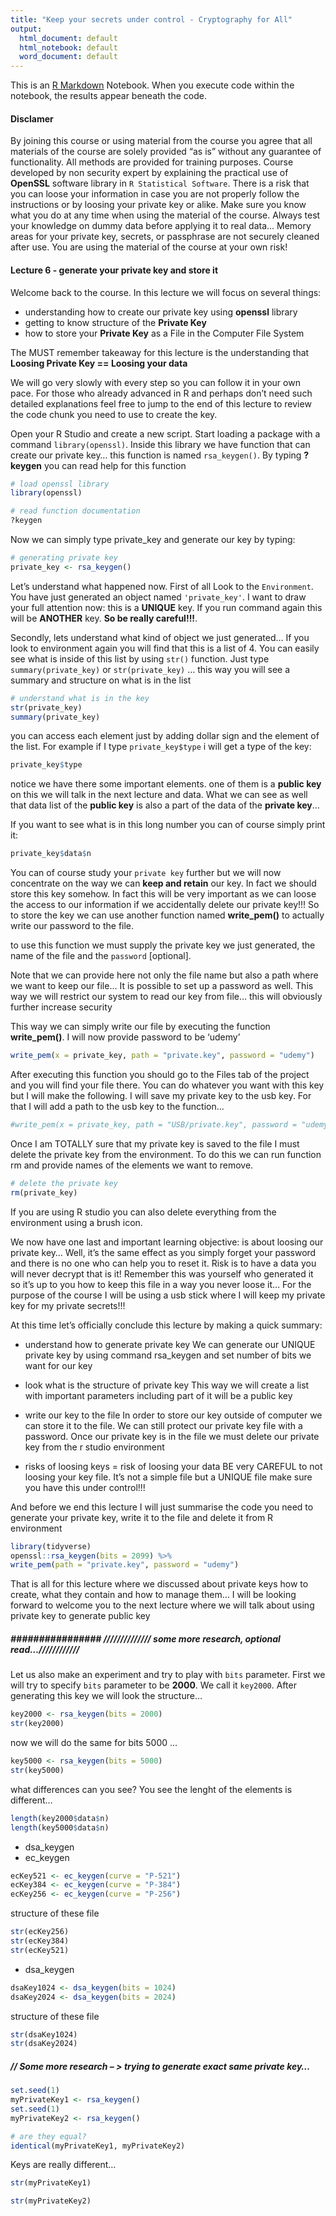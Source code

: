 ```yaml
---
title: "Keep your secrets under control - Cryptography for All"
output:
  html_document: default
  html_notebook: default
  word_document: default
---
```


This is an [R Markdown](http://rmarkdown.rstudio.com) Notebook. When you execute code within the notebook, the results appear beneath the code. 

#### Disclamer

By joining this course or using material from the course you agree that all materials of the course are solely provided "as is" without any guarantee of functionality. All methods are provided for training purposes. Course developed by non security expert by explaining the practical use of **OpenSSL** software library in `R Statistical Software`. There is a risk that you can loose your information in case you are not properly follow the instructions or by loosing your private key or alike. Make sure you know what you do at any time when using the material of the course. Always test your knowledge on dummy data before applying it to real data... Memory areas for your private key, secrets, or passphrase are not securely cleaned after use. You are using the material of the course at your own risk!

#### Lecture 6 - generate your private key and store it

Welcome back to the course. In this lecture we will focus on several things:

* understanding how to create our private key using **openssl** library
* getting to know structure of the **Private Key**
* how to store your **Private Key** as a File in the Computer File System

The MUST remember takeaway for this lecture is the understanding that **Loosing Private Key == Loosing your data**

We will go very slowly with every step so you can follow it in your own pace. For those who already advanced in R and perhaps don't need such detailed explanations feel free to jump to the end of this lecture to review the code chunk you need to use to create the key.

Open your R Studio and create a new script. Start loading a package with a command `library(openssl)`. Inside this library we have function that can create our private key... this function is named `rsa_keygen()`. By typing **?keygen** you can read help for this function 

```r
# load openssl library
library(openssl)

# read function documentation
?keygen

```

Now we can simply type private_key and generate our key by typing:

```r
# generating private key
private_key <- rsa_keygen()
```

Let's understand what happened now. First of all Look to the `Environment`. You have just generated an object named `'private_key'`. I want to draw your full attention now: this is a **UNIQUE** key. If you run command again this will be **ANOTHER** key. **So be really careful!!!**. 

Secondly, lets understand what kind of object we just generated... If you look to environment again you will find that this is a list of 4. You can easily see what is inside of this list by using `str()` function. Just type `summary(private_key)` or `str(private_key)` ... this way you will see a summary and structure on what is in the list

```r
# understand what is in the key
str(private_key)
summary(private_key)
```

you can access each element just by adding dollar sign and the element of the list. For example if I type `private_key$type` i will get a type of the key:

```r
private_key$type
```

notice we have there some important elements. one of them is a **public key** on this we will talk in the next lecture and data. What we can see as well that data list of the **public key** is also a part of the data of the **private key**...


If you want to see what is in this long number you can of course simply print it:

```r
private_key$data$n
```


You can of course study your `private key` further but we will now concentrate on the way we can **keep and retain** our key. In fact we should store this key somehow. In fact this will be very important as we can loose the access to our information if we accidentally delete our private key!!! So to store the key we can use another function named **write_pem()** to actually write our password to the file. 

to use this function we must supply the private key we just generated, the name of the file and the `password` [optional].

Note that we can provide here not only the file name but also a path where we want to keep our file... It is possible to set up a password as well. This way we will restrict our system to read our key from file... this will obviously further increase security

This way we can simply write our file by executing the function **write_pem()**. I will now provide password to be 'udemy'

```r
write_pem(x = private_key, path = "private.key", password = "udemy")
```

After executing this function you should go to the Files tab of the project and you will find your file there. You can do whatever you want with this key but I will make the following. I will save my private key to the usb key. For that I will add a path to the usb key to the function...

```r
#write_pem(x = private_key, path = "USB/private.key", password = "udemy")
```

Once I am TOTALLY sure that my private key is saved to the file I must delete the private key from the environment. To do this we can run function rm and provide names of the elements we want to remove.

```r
# delete the private key
rm(private_key)
```

If you are using R studio you can also delete everything from the environment using a brush icon.

We now have one last and important learning objective: is about loosing our private key... Well, it's the same effect as you simply forget your password and there is no one who can help you to reset it. Risk is to have a data you will never decrypt that is it! Remember this was yourself who generated it so it's up to you how to keep this file in a way you never loose it... For the purpose of the course I will be using a usb stick where I will keep my private key for my private secrets!!!

At this time let's officially conclude this lecture by making a quick summary:

- understand how to generate private key
We can generate our UNIQUE private key by using command rsa_keygen and set number of bits we want for our key

- look what is the structure of private key
This way we will create a list with important parameters including part of it will be a public key

- write our key to the file
In order to store our key outside of computer we can store it to the file. We can still protect our private key file with a password. Once our private key is in the file we must delete our private key from the r studio environment

- risks of loosing keys = risk of loosing your data
BE very CAREFUL to not loosing your key file. It's not a simple file but a UNIQUE file make sure you have this under control!!!

And before we end this lecture I will just summarise the code you need to generate your private key, write it to the file and delete it from R environment

```r
library(tidyverse)
openssl::rsa_keygen(bits = 2099) %>% 
write_pem(path = "private.key", password = "udemy")
```


That is all for this lecture where we discussed about private keys how to create, what they contain and how to manage them... I will be looking forward to welcome you to the next lecture where we will talk about using private key to generate public key


##### ################  ////////////// some more research, optional read...//////////// #################

Let us also make an experiment and try to play with `bits` parameter. First we will try to specify `bits` parameter to be **2000**. We call it `key2000`. After generating this key we will look the structure...

```r
key2000 <- rsa_keygen(bits = 2000)
str(key2000)
```

now we will do the same for bits 5000 ...

```r
key5000 <- rsa_keygen(bits = 5000)
str(key5000)
```

what differences can you see? You see the lenght of the elements is different...


```r
length(key2000$data$n)
length(key5000$data$n)
```


* dsa_keygen
* ec_keygen

```r
ecKey521 <- ec_keygen(curve = "P-521")
ecKey384 <- ec_keygen(curve = "P-384")
ecKey256 <- ec_keygen(curve = "P-256")
```

structure of these file

```r
str(ecKey256)
str(ecKey384)
str(ecKey521)
```

* dsa_keygen

```r
dsaKey1024 <- dsa_keygen(bits = 1024)
dsaKey2024 <- dsa_keygen(bits = 2024)
```

structure of these file

```r
str(dsaKey1024)
str(dsaKey2024)
```

##### // Some more research -- > trying to generate exact same private key...

```r
set.seed(1)
myPrivateKey1 <- rsa_keygen()
set.seed(1)
myPrivateKey2 <- rsa_keygen()

# are they equal?
identical(myPrivateKey1, myPrivateKey2)
```

Keys are really different...

```r
str(myPrivateKey1)

```

```r
str(myPrivateKey2)
```

